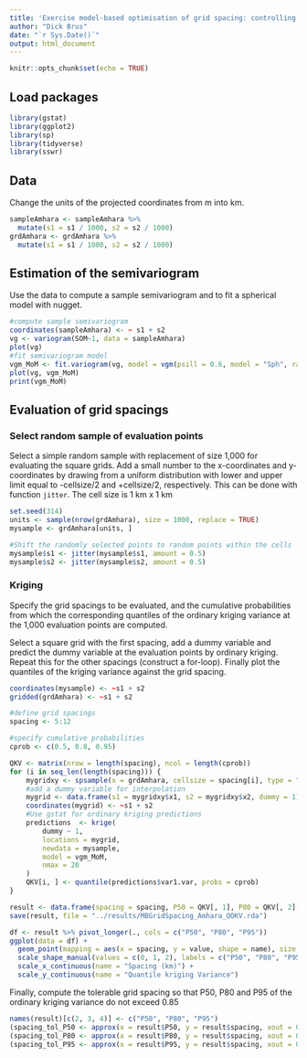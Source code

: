 ```yaml
---
title: 'Exercise model-based optimisation of grid spacing: controlling a quantile of the ordinary kriging variance'
author: "Dick Brus"
date: "`r Sys.Date()`"
output: html_document
---
```


```r
knitr::opts_chunk$set(echo = TRUE)
```

## Load packages

```r
library(gstat)
library(ggplot2)
library(sp)
library(tidyverse)
library(sswr)
```

## Data

Change the units of the projected coordinates from m into km.

```r
sampleAmhara <- sampleAmhara %>%
  mutate(s1 = s1 / 1000, s2 = s2 / 1000)
grdAmhara <- grdAmhara %>%
  mutate(s1 = s1 / 1000, s2 = s2 / 1000)
```

## Estimation of the semivariogram

Use the data to compute a sample semivariogram and to fit a spherical model with nugget.

```r
#compute sample semivariogram
coordinates(sampleAmhara) <- ~ s1 + s2
vg <- variogram(SOM~1, data = sampleAmhara)
plot(vg)
#fit semivariogram model
vgm_MoM <- fit.variogram(vg, model = vgm(psill = 0.6, model = "Sph", range = 40, nugget = 0.6))
plot(vg, vgm_MoM)
print(vgm_MoM)
```

## Evaluation of grid spacings

### Select random sample of evaluation points

Select a simple random sample with replacement of size 1,000 for evaluating the square grids. Add a small number to the x-coordinates and y-coordinates by drawing from a uniform distribution with lower and upper limit equal to -cellsize/2 and +cellsize/2, respectively. This can be done with function `jitter`. The cell size is 1 km x 1 km

```r
set.seed(314)
units <- sample(nrow(grdAmhara), size = 1000, replace = TRUE)
mysample <- grdAmhara[units, ]

#Shift the randomly selected points to random points within the cells
mysample$s1 <- jitter(mysample$s1, amount = 0.5)
mysample$s2 <- jitter(mysample$s2, amount = 0.5)
```

### Kriging

Specify the grid spacings to be evaluated, and the cumulative probabilities from which the corresponding quantiles of the ordinary kriging variance at the 1,000 evaluation points are computed.

Select a square grid with the first spacing, add a dummy variable and predict the dummy variable at the evaluation points by ordinary kriging.  Repeat this for the other spacings (construct a for-loop). Finally plot the quantiles of the kriging variance against the grid spacing.

```r
coordinates(mysample) <- ~s1 + s2
gridded(grdAmhara) <- ~s1 + s2

#define grid spacings
spacing <- 5:12

#specify cumulative probabilities
cprob <- c(0.5, 0.8, 0.95)

QKV <- matrix(nrow = length(spacing), ncol = length(cprob))
for (i in seq_len(length(spacing))) {
    mygridxy <- spsample(x = grdAmhara, cellsize = spacing[i], type = "regular", offset = c(0.5, 0.5))
    #add a dummy variable for interpolation
    mygrid <- data.frame(s1 = mygridxy$x1, s2 = mygridxy$x2, dummy = 1)
    coordinates(mygrid) <- ~s1 + s2
    #Use gstat for ordinary kriging predictions
    predictions  <- krige(
        dummy ~ 1,
        locations = mygrid,
        newdata = mysample,
        model = vgm_MoM,
        nmax = 20
    )
    QKV[i, ] <- quantile(predictions$var1.var, probs = cprob)
}

result <- data.frame(spacing = spacing, P50 = QKV[, 1], P80 = QKV[, 2], P95 = QKV[, 3])
save(result, file = "../results/MBGridSpacing_Amhara_QOKV.rda")

df <- result %>% pivot_longer(., cols = c("P50", "P80", "P95"))
ggplot(data = df) +
  geom_point(mapping = aes(x = spacing, y = value, shape = name), size = 3) +
  scale_shape_manual(values = c(0, 1, 2), labels = c("P50", "P80", "P95"), name = "Criterion") +
  scale_x_continuous(name = "Spacing (km)") +
  scale_y_continuous(name = "Quantile kriging Variance")
```
Finally, compute the tolerable grid spacing so that P50, P80 and P95 of the ordinary kriging variance do not exceed 0.85

```r
names(result)[c(2, 3, 4)] <- c("P50", "P80", "P95")
(spacing_tol_P50 <- approx(x = result$P50, y = result$spacing, xout = 0.85)$y)
(spacing_tol_P80 <- approx(x = result$P80, y = result$spacing, xout = 0.85)$y)
(spacing_tol_P95 <- approx(x = result$P95, y = result$spacing, xout = 0.85)$y)
```

